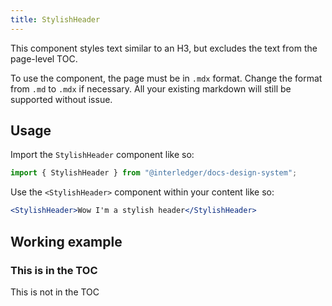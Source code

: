 ```yaml
---
title: StylishHeader
---
```



This component styles text similar to an H3, but excludes the text from the page-level TOC.

To use the component, the page must be in `.mdx` format. Change the format from `.md` to `.mdx` if necessary. All your existing markdown will still be supported without issue.

## Usage

Import the `StylishHeader` component like so:

```jsx
import { StylishHeader } from "@interledger/docs-design-system";
```

Use the `<StylishHeader>` component within your content like so:

```jsx
<StylishHeader>Wow I'm a stylish header</StylishHeader>
```

## Working example

### This is in the TOC

<p />
<StylishHeader>This is not in the TOC</StylishHeader>
